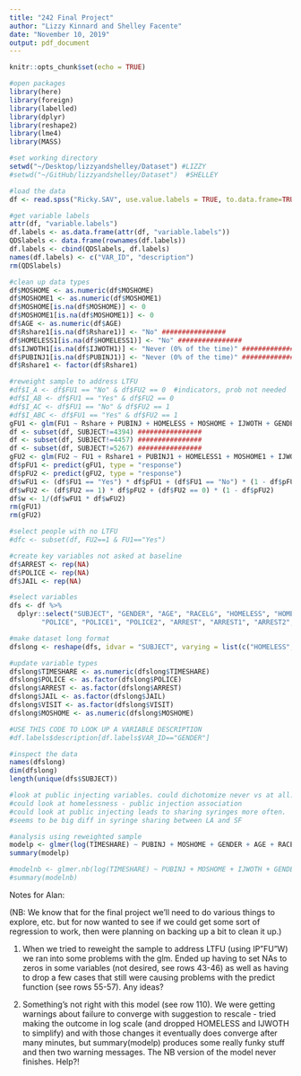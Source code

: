 ```yaml
---
title: "242 Final Project"
author: "Lizzy Kinnard and Shelley Facente"
date: "November 10, 2019"
output: pdf_document
---
```


```r
knitr::opts_chunk$set(echo = TRUE)

#open packages
library(here)
library(foreign)
library(labelled)
library(dplyr)
library(reshape2)
library(lme4)
library(MASS)
```

```r
#set working directory
setwd("~/Desktop/lizzyandshelley/Dataset") #LIZZY
#setwd("~/GitHub/lizzyandshelley/Dataset")  #SHELLEY

#load the data
df <- read.spss("Ricky.SAV", use.value.labels = TRUE, to.data.frame=TRUE)

#get variable labels
attr(df, "variable.labels")
df.labels <- as.data.frame(attr(df, "variable.labels"))
QDSlabels <- data.frame(rownames(df.labels))
df.labels <- cbind(QDSlabels, df.labels)
names(df.labels) <- c("VAR_ID", "description")
rm(QDSlabels)

#clean up data types
df$MOSHOME <- as.numeric(df$MOSHOME)
df$MOSHOME1 <- as.numeric(df$MOSHOME1)
df$MOSHOME[is.na(df$MOSHOME)] <- 0
df$MOSHOME1[is.na(df$MOSHOME1)] <- 0
df$AGE <- as.numeric(df$AGE)
df$Rshare1[is.na(df$Rshare1)] <- "No" ################
df$HOMELESS1[is.na(df$HOMELESS1)] <- "No" ################
df$IJWOTH1[is.na(df$IJWOTH1)] <- "Never (0% of the time)" ################
df$PUBINJ1[is.na(df$PUBINJ1)] <- "Never (0% of the time)" ################
df$Rshare1 <- factor(df$Rshare1)

#reweight sample to address LTFU
#df$I_A <- df$FU1 == "No" & df$FU2 == 0  #indicators, prob not needed
#df$I_AB <- df$FU1 == "Yes" & df$FU2 == 0
#df$I_AC <- df$FU1 == "No" & df$FU2 == 1
#df$I_ABC <- df$FU1 == "Yes" & df$FU2 == 1
gFU1 <- glm(FU1 ~ Rshare + PUBINJ + HOMELESS + MOSHOME + IJWOTH + GENDER + AGE + RACELG, family = "binomial", data = df, na.action = na.omit) 
df <- subset(df, SUBJECT!=4394) ################
df <- subset(df, SUBJECT!=4457) ################
df <- subset(df, SUBJECT!=5267) ################
gFU2 <- glm(FU2 ~ FU1 + Rshare1 + PUBINJ1 + HOMELESS1 + MOSHOME1 + IJWOTH1 + GENDER + AGE + RACELG, family = "binomial", data = df, na.action = na.omit) 
df$pFU1 <- predict(gFU1, type = "response")
df$pFU2 <- predict(gFU2, type = "response")
df$wFU1 <- (df$FU1 == "Yes") * df$pFU1 + (df$FU1 == "No") * (1 - df$pFU1)
df$wFU2 <- (df$FU2 == 1) * df$pFU2 + (df$FU2 == 0) * (1 - df$pFU2)
df$w <- 1/(df$wFU1 * df$wFU2)
rm(gFU1)
rm(gFU2)

#select people with no LTFU
#dfc <- subset(df, FU2==1 & FU1=="Yes")

#create key variables not asked at baseline
df$ARREST <- rep(NA)
df$POLICE <- rep(NA)
df$JAIL <- rep(NA)

#select variables
dfs <- df %>%
  dplyr::select("SUBJECT", "GENDER", "AGE", "RACELG", "HOMELESS", "HOMELESS1", "HOMELESS2", "MOSHOME", "MOSHOME1", "MOSHOM2", "RECSHR", "RECSHR1", "RECSHR2", "PUBINJ", "PUBINJ1", "PUBINJ2", "IJWOTH", "IJWOTH1", "IJWOTH2", 
        "POLICE", "POLICE1", "POLICE2", "ARREST", "ARREST1", "ARREST2", "JAIL", "JAIL1", "JAIL2", "w")

#make dataset long format
dfslong <- reshape(dfs, idvar = "SUBJECT", varying = list(c("HOMELESS", "HOMELESS1", "HOMELESS2"), c("MOSHOME", "MOSHOME1", "MOSHOM2"), c("RECSHR", "RECSHR1", "RECSHR2"), c("PUBINJ", "PUBINJ1", "PUBINJ2"), c("IJWOTH", "IJWOTH1", "IJWOTH2"), c("POLICE", "POLICE1", "POLICE2"), c("ARREST", "ARREST1", "ARREST2"), c("JAIL", "JAIL1", "JAIL2")), timevar = "VISIT", v.names = c("HOMELESS", "MOSHOME", "TIMESHARE", "PUBINJ", "IJWOTH", "POLICE", "ARREST", "JAIL"), ids = "SUBJECT", times = c("baseline", "FU1", "FU2"), direction = "long")

#update variable types
dfslong$TIMESHARE <- as.numeric(dfslong$TIMESHARE)
dfslong$POLICE <- as.factor(dfslong$POLICE)
dfslong$ARREST <- as.factor(dfslong$ARREST)
dfslong$JAIL <- as.factor(dfslong$JAIL)
dfslong$VISIT <- as.factor(dfslong$VISIT)
dfslong$MOSHOME <- as.numeric(dfslong$MOSHOME)
```

```r
#USE THIS CODE TO LOOK UP A VARIABLE DESCRIPTION
#df.labels$description[df.labels$VAR_ID=="GENDER"]

#inspect the data
names(dfslong)
dim(dfslong)
length(unique(dfs$SUBJECT))

#look at public injecting variables. could dichotomize never vs at all.
#could look at homelessness - public injection association
#could look at public injecting leads to sharing syringes more often.
#seems to be big diff in syringe sharing between LA and SF
```


```r
#analysis using reweighted sample
modelp <- glmer(log(TIMESHARE) ~ PUBINJ + MOSHOME + GENDER + AGE + RACELG + (1|SUBJECT), family = "poisson", weights = w, data = dfslong, na.action = na.omit)
summary(modelp)

#modelnb <- glmer.nb(log(TIMESHARE) ~ PUBINJ + MOSHOME + IJWOTH + GENDER + AGE + RACELG + (1|SUBJECT), weights = w,  data = dfslong, na.action = na.omit)
#summary(modelnb)
```

Notes for Alan:

(NB: We know that for the final project we'll need to do various things to explore, etc. but for now wanted to see if we could get some sort of regression to work, then were planning on backing up a bit to clean it up.)

1) When we tried to reweight the sample to address LTFU (using IP"FU"W) we ran into some problems with the glm. Ended up having to set NAs to zeros in some variables (not desired, see rows 43-46) as well as having to drop a few cases that still were causing problems with the predict function (see rows 55-57). Any ideas?

2) Something's not right with this model (see row 110). We were getting warnings about failure to converge with suggestion to rescale - tried making the outcome in log scale (and dropped HOMELESS and IJWOTH to simplify) and with those changes it eventually does converge after many minutes, but summary(modelp) produces some really funky stuff and then two warning messages. The NB version of the model never finishes. Help?!
